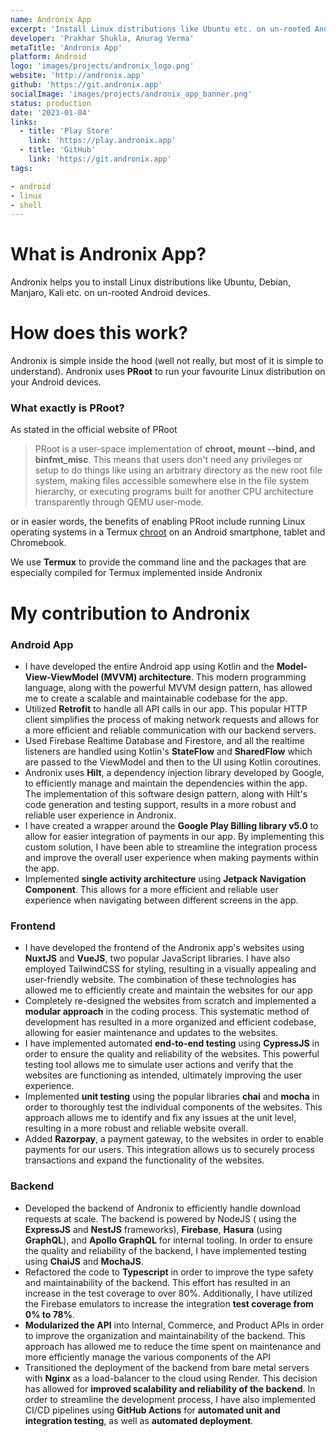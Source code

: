 ```yaml
---
name: Andronix App
excerpt: 'Install Linux distributions like Ubuntu etc. on un-rooted Android devices.'
developer: 'Prakhar Shukla, Anurag Verma'
metaTitle: 'Andronix App'
platform: Android
logo: 'images/projects/andronix_logo.png'
website: 'http://andronix.app'
github: 'https://git.andronix.app'
socialImage: 'images/projects/andronix_app_banner.png'
status: production
date: '2023-01-04'
links:
  - title: 'Play Store'
    link: 'https://play.andronix.app'
  - title: 'GitHub'
    link: 'https://git.andronix.app'
tags:

- android
- linux
- shell
---
```


# What is Andronix App?
Andronix helps you to install Linux distributions like Ubuntu, Debian, Manjaro, Kali etc. on un-rooted Android devices.

# How does this work?

Andronix is simple inside the hood (well not really, but most of it is simple to understand). Andronix uses **PRoot** to
run your favourite Linux distribution on your Android devices.

### What exactly is PRoot?

As stated in the official website of PRoot

> PRoot is a user-space implementation of **chroot, mount --bind, and binfmt_misc**. This means that users don't need
> any privileges or setup to do things like using an arbitrary directory as the new root file system, making files
> accessible somewhere else in the file system hierarchy, or executing programs built for another CPU architecture
> transparently through QEMU user-mode.


or in easier words, the benefits of enabling PRoot include running Linux operating systems in a
Termux [chroot](https://en.m.wikipedia.org/wiki/Chroot) on an Android smartphone, tablet and Chromebook.

We use **Termux** to provide the command line and the packages that are especially compiled for Termux implemented
inside Andronix

# My contribution to Andronix

### Android App

- I have developed the entire Android app using Kotlin and the **Model-View-ViewModel (MVVM) architecture**. This modern
  programming language, along with the powerful MVVM design pattern, has allowed me to create a scalable and
  maintainable codebase for the app.
- Utilized **Retrofit** to handle all API calls in our app. This popular HTTP client simplifies the process of making
  network requests and allows for a more efficient and reliable communication with our backend servers.
- Used Firebase Realtime Database and Firestore, and all the realtime listeners are handled using Kotlin's **StateFlow**
  and **SharedFlow** which are passed to the ViewModel and then to the UI using Kotlin coroutines.
- Andronix uses **Hilt**, a dependency injection library developed by Google, to efficiently manage and maintain the
  dependencies within the app. The implementation of this software design pattern, along with Hilt's code generation and
  testing support, results in a more robust and reliable user experience in Andronix.
- I have created a wrapper around the **Google Play Billing library v5.0** to allow for easier integration of payments
  in our app. By implementing this custom solution, I have been able to streamline the integration process and improve
  the overall user experience when making payments within the app.
- Implemented **single activity architecture** using **Jetpack Navigation Component**. This allows for a more efficient
  and reliable user experience when navigating between different screens in the app.

### Frontend

- I have developed the frontend of the Andronix app's websites using **NuxtJS** and **VueJS**, two popular JavaScript
  libraries. I have also employed TailwindCSS for styling, resulting in a visually appealing and user-friendly website.
  The combination of these technologies has allowed me to efficiently create and maintain the websites for our app
- Completely re-designed the websites from scratch and implemented a **modular approach** in the coding process. This
  systematic method of development has resulted in a more organized and efficient codebase, allowing for easier
  maintenance and updates to the websites.
- I have implemented automated **end-to-end testing** using **CypressJS** in order to ensure the quality and reliability
  of the websites. This powerful testing tool allows me to simulate user actions and verify that the websites are
  functioning as intended, ultimately improving the user experience.
- Implemented **unit testing** using the popular libraries **chai** and **mocha** in order to thoroughly test the
  individual components of the websites. This approach allows me to identify and fix any issues at the unit level,
  resulting in a more robust and reliable website overall.
- Added **Razorpay**, a payment gateway, to the websites in order to enable payments for our users. This integration
  allows us to securely process transactions and expand the functionality of the websites.

### Backend

- Developed the backend of Andronix to efficiently handle download requests at scale. The backend is powered by NodeJS (
  using the **ExpressJS** and **NestJS** frameworks), **Firebase**, **Hasura** (using **GraphQL**), and **Apollo
  GraphQL** for internal tooling. In order to ensure the quality and reliability of the backend, I have implemented
  testing using **ChaiJS** and **MochaJS**.
- Refactored the code to **Typescript** in order to improve the type safety and maintainability of the backend. This
  effort has resulted in an increase in the test coverage to over 80%. Additionally, I have utilized the Firebase
  emulators to increase the integration **test coverage from 0% to 78%**.
- **Modularized the API** into Internal, Commerce, and Product APIs in order to improve the organization and
  maintainability of the backend. This approach has allowed me to reduce the time spent on maintenance and more
  efficiently manage the various components of the API
- Transitioned the deployment of the backend from bare metal servers with **Nginx** as a load-balancer to the cloud
  using Render. This decision has allowed for **improved scalability and reliability of the backend**. In order to
  streamline the development process, I have also implemented CI/CD pipelines using **GitHub Actions** for **automated
  unit and integration testing**, as well as **automated deployment**.

